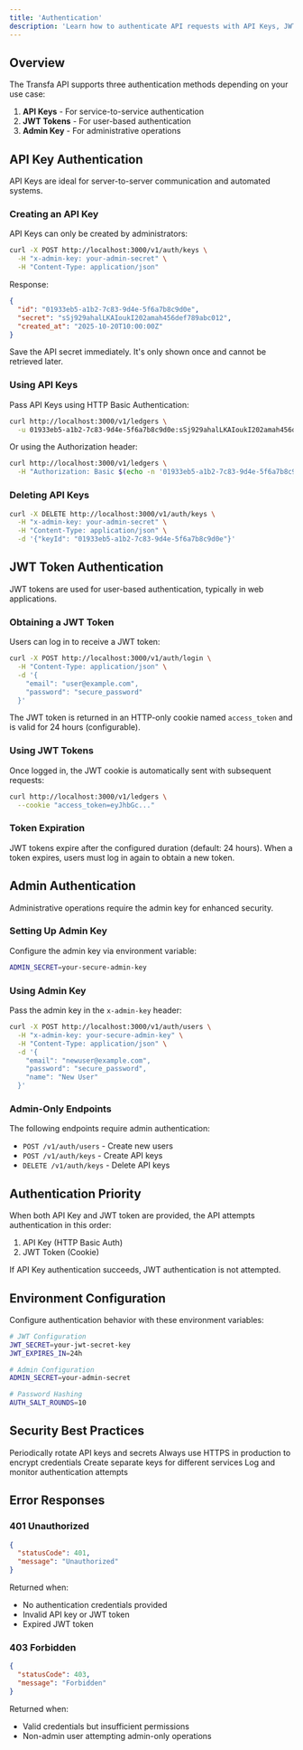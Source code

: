 ```yaml
---
title: 'Authentication'
description: 'Learn how to authenticate API requests with API Keys, JWT tokens, and Admin access'
---
```


## Overview

The Transfa API supports three authentication methods depending on your use case:

1. **API Keys** - For service-to-service authentication
2. **JWT Tokens** - For user-based authentication
3. **Admin Key** - For administrative operations

## API Key Authentication

API Keys are ideal for server-to-server communication and automated systems.

### Creating an API Key

API Keys can only be created by administrators:

```bash
curl -X POST http://localhost:3000/v1/auth/keys \
  -H "x-admin-key: your-admin-secret" \
  -H "Content-Type: application/json"
```

Response:
```json
{
  "id": "01933eb5-a1b2-7c83-9d4e-5f6a7b8c9d0e",
  "secret": "sSj929ahalLKAIoukI202amah456def789abc012",
  "created_at": "2025-10-20T10:00:00Z"
}
```

<Warning>
  Save the API secret immediately. It's only shown once and cannot be retrieved later.
</Warning>

### Using API Keys

Pass API Keys using HTTP Basic Authentication:

```bash
curl http://localhost:3000/v1/ledgers \
  -u 01933eb5-a1b2-7c83-9d4e-5f6a7b8c9d0e:sSj929ahalLKAIoukI202amah456def789abc012
```

Or using the Authorization header:

```bash
curl http://localhost:3000/v1/ledgers \
  -H "Authorization: Basic $(echo -n '01933eb5-a1b2-7c83-9d4e-5f6a7b8c9d0e:sSj929ahalLKAIoukI202amah456def789abc012' | base64)"
```

### Deleting API Keys

```bash
curl -X DELETE http://localhost:3000/v1/auth/keys \
  -H "x-admin-key: your-admin-secret" \
  -H "Content-Type: application/json" \
  -d '{"keyId": "01933eb5-a1b2-7c83-9d4e-5f6a7b8c9d0e"}'
```

## JWT Token Authentication

JWT tokens are used for user-based authentication, typically in web applications.

### Obtaining a JWT Token

Users can log in to receive a JWT token:

```bash
curl -X POST http://localhost:3000/v1/auth/login \
  -H "Content-Type: application/json" \
  -d '{
    "email": "user@example.com",
    "password": "secure_password"
  }'
```

The JWT token is returned in an HTTP-only cookie named `access_token` and is valid for 24 hours (configurable).

### Using JWT Tokens

Once logged in, the JWT cookie is automatically sent with subsequent requests:

```bash
curl http://localhost:3000/v1/ledgers \
  --cookie "access_token=eyJhbGc..."
```

### Token Expiration

JWT tokens expire after the configured duration (default: 24 hours). When a token expires, users must log in again to obtain a new token.

## Admin Authentication

Administrative operations require the admin key for enhanced security.

### Setting Up Admin Key

Configure the admin key via environment variable:

```bash
ADMIN_SECRET=your-secure-admin-key
```

### Using Admin Key

Pass the admin key in the `x-admin-key` header:

```bash
curl -X POST http://localhost:3000/v1/auth/users \
  -H "x-admin-key: your-secure-admin-key" \
  -H "Content-Type: application/json" \
  -d '{
    "email": "newuser@example.com",
    "password": "secure_password",
    "name": "New User"
  }'
```

### Admin-Only Endpoints

The following endpoints require admin authentication:

- `POST /v1/auth/users` - Create new users
- `POST /v1/auth/keys` - Create API keys
- `DELETE /v1/auth/keys` - Delete API keys

## Authentication Priority

When both API Key and JWT token are provided, the API attempts authentication in this order:

1. API Key (HTTP Basic Auth)
2. JWT Token (Cookie)

If API Key authentication succeeds, JWT authentication is not attempted.

## Environment Configuration

Configure authentication behavior with these environment variables:

```bash
# JWT Configuration
JWT_SECRET=your-jwt-secret-key
JWT_EXPIRES_IN=24h

# Admin Configuration
ADMIN_SECRET=your-admin-secret

# Password Hashing
AUTH_SALT_ROUNDS=10
```

## Security Best Practices

<CardGroup cols={2}>
  <Card title="Rotate Keys Regularly" icon="rotate">
    Periodically rotate API keys and secrets
  </Card>
  <Card title="Use HTTPS" icon="lock">
    Always use HTTPS in production to encrypt credentials
  </Card>
  <Card title="Limit Key Scope" icon="shield">
    Create separate keys for different services
  </Card>
  <Card title="Monitor Access" icon="eye">
    Log and monitor authentication attempts
  </Card>
</CardGroup>

## Error Responses

### 401 Unauthorized

```json
{
  "statusCode": 401,
  "message": "Unauthorized"
}
```

Returned when:
- No authentication credentials provided
- Invalid API key or JWT token
- Expired JWT token

### 403 Forbidden

```json
{
  "statusCode": 403,
  "message": "Forbidden"
}
```

Returned when:
- Valid credentials but insufficient permissions
- Non-admin user attempting admin-only operations
